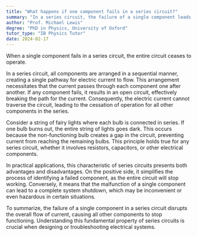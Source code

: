 ```yaml
---
title: "What happens if one component fails in a series circuit?"
summary: "In a series circuit, the failure of a single component leads to the complete failure of the entire circuit, halting its operation."
author: "Prof. Michael Lewis"
degree: "PhD in Physics, University of Oxford"
tutor_type: "IB Physics Tutor"
date: 2024-02-17
---
```


When a single component fails in a series circuit, the entire circuit ceases to operate.

In a series circuit, all components are arranged in a sequential manner, creating a single pathway for electric current to flow. This arrangement necessitates that the current passes through each component one after another. If any component fails, it results in an open circuit, effectively breaking the path for the current. Consequently, the electric current cannot traverse the circuit, leading to the cessation of operation for all other components in the series.

Consider a string of fairy lights where each bulb is connected in series. If one bulb burns out, the entire string of lights goes dark. This occurs because the non-functioning bulb creates a gap in the circuit, preventing current from reaching the remaining bulbs. This principle holds true for any series circuit, whether it involves resistors, capacitors, or other electrical components.

In practical applications, this characteristic of series circuits presents both advantages and disadvantages. On the positive side, it simplifies the process of identifying a failed component, as the entire circuit will stop working. Conversely, it means that the malfunction of a single component can lead to a complete system shutdown, which may be inconvenient or even hazardous in certain situations.

To summarize, the failure of a single component in a series circuit disrupts the overall flow of current, causing all other components to stop functioning. Understanding this fundamental property of series circuits is crucial when designing or troubleshooting electrical systems.
    